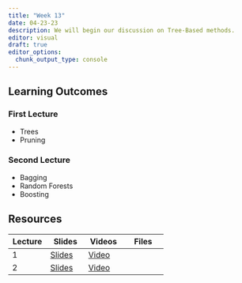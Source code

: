 ```yaml
---
title: "Week 13"
date: 04-23-23
description: We will begin our discussion on Tree-Based methods.
editor: visual
draft: true
editor_options: 
  chunk_output_type: console
---
```


## Learning Outcomes

### First Lecture

-   Trees
-   Pruning

### Second Lecture

-   Bagging
-   Random Forests
-   Boosting

## Resources

| Lecture | Slides                                                    | Videos                                | Files |
|------------------|------------------|------------------|-------------------|
| 1       | [Slides](https://m408.inqs.info/lectures/lecture_25.html) | [Video](https://youtu.be/uZeV4e5Y9Uw) |       |
| 2       | [Slides](https://m408.inqs.info/lectures/lecture_26.html) | [Video](https://youtu.be/S7RbsMvIap0) |       |
